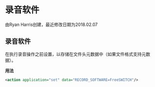 # 录音软件

由Ryan Harris创建，最近修改日期为2018.02.07

## 录音软件

在执行录音操作之前设置，以存储在文件头元数据中（如果文件格式支持元数据）。

**用法**

```xml
<action application="set" data="RECORD_SOFTWARE=FreeSWITCH"/>
```